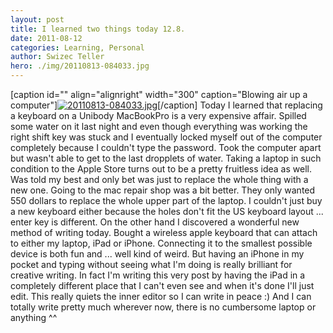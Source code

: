 ```yaml
---
layout: post
title: I learned two things today 12.8.
date: 2011-08-12
categories: Learning, Personal
author: Swizec Teller
hero: ./img/20110813-084033.jpg
---
```


\[caption id="" align="alignright" width="300" caption="Blowing air up a computer"][![20110813-084033.jpg](http://swizec.com/blog/wp-content/uploads/2011/08/20110813-084033.jpg)](./img/20110813-084033.jpg)\[/caption] Today I learned that replacing a keyboard on a Unibody MacBookPro is a very expensive affair. Spilled some water on it last night and even though everything was working the right shift key was stuck and I eventually locked myself out of the computer completely because I couldn't type the password. Took the computer apart but wasn't able to get to the last dropplets of water. Taking a laptop in such condition to the Apple Store turns out to be a pretty fruitless idea as well. Was told my best and only bet was just to replace the whole thing with a new one. Going to the mac repair shop was a bit better. They only wanted 550 dollars to replace the whole upper part of the laptop. I couldn't just buy a new keyboard either because the holes don't fit the US keyboard layout ... enter key is different. On the other hand I discovered a wonderful new method of writing today. Bought a wireless apple keyboard that can attach to either my laptop, iPad or iPhone. Connecting it to the smallest possible device is both fun and ... well kind of weird. But having an iPhone in my pocket and typing without seeing what I'm doing is really brilliant for creative writing. In fact I'm writing this very post by having the iPad in a completely different place that I can't even see and when it's done I'll just edit. This really quiets the inner editor so I can write in peace :) And I can totally write pretty much wherever now, there is no cumbersome laptop or anything ^^
